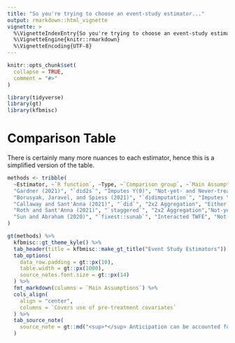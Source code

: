 ```yaml
---
title: "So you're trying to choose an event-study estimator..."
output: rmarkdown::html_vignette
vignette: >
  %\VignetteIndexEntry{So you're trying to choose an event-study estimator...}
  %\VignetteEngine{knitr::rmarkdown}
  %\VignetteEncoding{UTF-8}
---
```


```r
knitr::opts_chunk$set(
  collapse = TRUE,
  comment = "#>"
)
```

```r
library(tidyverse)
library(gt)
library(kfbmisc)
```


# Comparison Table

There is certainly many more nuances to each estimator, hence this is a simplified version of the table. 


```r

methods <- tribble(
  ~Estimator, ~`R function`, ~Type, ~`Comparison group`, ~`Main Assumptions`, ~`Covers use of pre-treatment covariates`, ~`Uniform Inference`, 
  "Gardner (2021)", "`did2s`", "Imputes Y(0)", "Not-yet- and Never-treated", "- Correct specification of Y(0) \n - Parallel Trends for all units \n - Limited anticipation<sup>*</sup>", "✔", "",
  "Borusyak, Jaravel, and Spiess (2021)", "`didimputation`", "Imputes Y(0)", "Not-yet- and Never-treated", "- Correct specification of Y(0) \n - Parallel Trends for all units \n - Limited anticipation<sup>*</sup>", "✔", "",
  "Callaway and Sant'Anna (2021)", "`did`", "2x2 Aggregation", "Either Not-yet- or Never-treated", "- Correct specification of evolution of Y(0) *or* Propensity Score \n - Parallel Trends for Not-yet- *or* Never-treated \n - Limited anticipation<sup>*</sup>", "✔", "✔",
  "Roth and Sant'Anna (2021)", "`staggered`", "2x2 Aggregation","Not-yet-treated", "- Treatment timing is random", "", "",
  "Sun and Abraham (2020)", "`fixest::sunab`", "Interacted TWFE", "Not-yet- and Never-treated", "- Parallel Trends for all units \n - No Anticipation", "", "",
)

gt(methods) %>% 
  kfbmisc::gt_theme_kyle() %>% 
  tab_header(title = kfbmisc::make_gt_title("Event Study Estimators")) %>% 
  tab_options(
    data_row.padding = gt::px(10),
    table.width = gt::px(1000),
    source_notes.font.size = gt::px(14)
  ) %>% 
  fmt_markdown(columns = `Main Assumptions`) %>% 
  cols_align(
    align = "center",
    columns = `Covers use of pre-treatment covariates`
  ) %>%
  tab_source_note(
    source_note = gt::md("<sup>*</sup> Anticipation can be accounted for by adjusting initial treatment day back x number of years \n\n <sup>**</sup> Misclassifications are my own fault.")
  )

```




